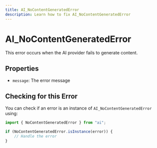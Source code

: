 ```yaml
---
title: AI_NoContentGeneratedError
description: Learn how to fix AI_NoContentGeneratedError
---
```


# AI_NoContentGeneratedError
This error occurs when the AI provider fails to generate content.

## Properties
- `message`: The error message

## Checking for this Error

You can check if an error is an instance of `AI_NoContentGeneratedError` using:

```typescript
import { NoContentGeneratedError } from "ai";

if (NoContentGeneratedError.isInstance(error)) {
    // Handle the error
}
```
